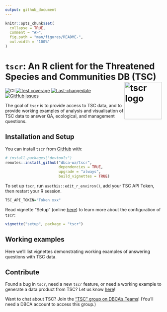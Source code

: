```yaml
---
output: github_document
---
```


<!-- README.md is generated from README.Rmd. Please edit that file -->

```r
knitr::opts_chunk$set(
  collapse = TRUE,
  comment = "#>",
  fig.path = "man/figures/README-",
  out.width = "100%"
)
```

# `tscr`: An R client for the Threatened Species and Communities DB (TSC) <img src="man/figures/tscr_logo.png" align="right" alt="tscr logo" width="120" /> 

<!-- badges: start -->
![CI](https://github.com/dbca-wa/tscr/workflows/tic/badge.svg)
[![Test coverage](https://codecov.io/gh/dbca-wa/tscr/branch/master/graph/badge.svg)](https://codecov.io/gh/dbca-wa/tscr?branch=master)
[![Last-changedate](https://img.shields.io/github/last-commit/dbca-wa/tscr.svg)](https://github.com/dbca-wa/tscr/commits/master)
[![GitHub issues](https://img.shields.io/github/issues/dbca-wa/tscr.svg?style=popout)](https://github.com/dbca-wa/tscr/issues)
<!-- badges: end -->

The goal of `tscr` is to provide access to TSC data, and to provide working 
examples of analysis and visualisation of TSC data to answer QA, ecological, and
management questions.

## Installation and Setup

You can install `tscr` from [GitHub](https://github.com/dbca-wa/tscr/) with:

```r
# install.packages("devtools")
remotes::install_github("dbca-wa/tscr", 
                        dependencies = TRUE, 
                        upgrade = "always",
                        build_vignettes = TRUE)
```

To set up `tscr`, run `usethis::edit_r_environ()`, add your TSC API Token, then 
restart your R session.

```r
TSC_API_TOKEN="Token xxx"
```


Read vignette "Setup" 
(online [here](https://dbca-wa.github.io/tscr/articles/setup.html)) 
to learn more about the configuration of `tscr`:

```r
vignette("setup", package = "tscr")
```

## Working examples
Here we'll list vignettes demonstrating working examples of answering questions
with TSC data.

## Contribute
Found a bug in `tscr`, need a new `tscr` feature, or need a working example to
generate a data product from TSC?
Let us know [here](https://github.com/dbca-wa/tscr/issues/new/choose)!

Want to chat about TSC? Join the ["TSC" group on DBCA's Teams](https://teams.microsoft.com/_#/conversations/General?threadId=19:20412eea61c949e59460ece939a128cd@thread.tacv2&ctx=channel)! 
(You'll need a DBCA account to access this group.)
